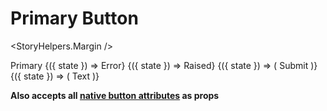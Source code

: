 

<Meta title="Components|Buttons|Primary" />

# Primary Button

<StoryHelpers.Margin />

<Story name="Primary">
  <div>
    <Buttons.Primary>Primary</Buttons.Primary>
    <StoryHelpers.Margin />
    <StoryHelpers.StateCtrl label="error">
      {({ state }) => <Buttons.Primary error={state}>Error</Buttons.Primary>}
    </StoryHelpers.StateCtrl>
    <StoryHelpers.Margin />
    <StoryHelpers.StateCtrl label="raised" defaultState>
      {({ state }) => <Buttons.Primary raised={state}>Raised</Buttons.Primary>}
    </StoryHelpers.StateCtrl>
    <StoryHelpers.Margin />
    <StoryHelpers.StateCtrl label="success">
      {({ state }) => (
        <Buttons.Primary success={state} style={{ width: "5rem" }}>
          Submit
        </Buttons.Primary>
      )}
    </StoryHelpers.StateCtrl>
    <StoryHelpers.Margin />
    <StoryHelpers.StateCtrl label="position">
      {({ state }) => (
        <Buttons.Primary
          icon="chevronDown"
          iconPosition={state ? "right" : "left"}
        >
          Text
        </Buttons.Primary>
      )}
    </StoryHelpers.StateCtrl>
  </div>
</Story>

<Props of={Buttons.Default} />

**Also accepts all [native button attributes](https://developer.mozilla.org/en-US/docs/Web/HTML/Element/button#Attributes) as props**
